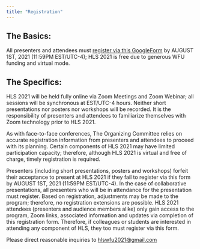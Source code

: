 ```yaml
---
title: "Registration"
---
```


## The Basics:

All presenters and attendees must [register via this GoogleForm](https://docs.google.com/forms/d/e/1FAIpQLSdcxsiOidNOmvE8mrKuGmKglPafl1Fi0GhIBWmp7hYYVFP8mA/viewform) by AUGUST 1ST, 2021 (11:59PM EST/UTC-4); HLS 2021 is free due to generous WFU funding and virtual mode.


## The Specifics: 

HLS 2021 will be held fully online via Zoom Meetings and Zoom Webinar; all sessions will be synchronous at EST/UTC-4 hours. Neither short presentations nor posters nor workshops will be recorded. It is the responsibility of presenters and attendees to familiarize themselves with Zoom technology prior to HLS 2021. 

As with face-to-face conferences, The Organizing Committee relies on accurate registration information from presenters and attendees to proceed with its planning. Certain components of HLS 2021 may have limited participation capacity; therefore, although HLS 2021 is virtual and free of charge, timely registration is required. 

Presenters (including short presentations, posters and workshops) forfeit their acceptance to present at HLS 2021 if they fail to register via this form by AUGUST 1ST, 2021 (11:59PM EST/UTC-4). In the case of collaborative presentations, all presenters who will be in attendance for the presentation must register. Based on registration, adjustments may be made to the program; therefore, no registration extensions are possible. HLS 2021 attendees (presenters and audience members alike) only gain access to the program, Zoom links, associated information and updates via completion of this registration form. Therefore, if colleagues or students are interested in attending any component of HLS, they too must register via this form. 

Please direct reasonable inquiries to [hlswfu2021@gmail.com](mailto:hlswfu2021@gmail.com)



<!-- 

## Information for presenters and chairs

__Presenters__

- Talk slots will be 30 minutes long (20 minutes of presentation and 10 minutes of Q/A).
- Please, check that the authors’ names and the titles of your talks are accurate [here]().
- There will be a PC in each classroom, so it would be easier if during the break presenters save their presentations on the computers provided.
- If presenters prefer to use your own laptops, there is HDMI connection but note that non-HDMI devices require adapters (please bring your own adapters).
- If there are any technical issues, the tech support can only help with university computers (not personal laptops).
- All classrooms have audio/visual equipment.

__Posters__

- Poster presentations are scheduled on Thursday, so presenters will need to have their posters ready on the first day of the conference.
- Please check the program to make sure that the authors’ names and the titles of your posters are accurate HERE
- Your poster may be 48 X 36 inches or 54 x 36 inches. Posters will be mounted on standing boards that are 70 x 40 inches.

__Chairs__

The chairs for the sessions have been selected from the list of participants. Please, check to see if your name appears as chair of one of the sessions. As much as possible, we tried to match chairs’ specialties with the session they will be chairing.  

Although most of you already have chair experience, we wanted to provide some guidelines to make sure we are all on the same page:

- Chairs should make sure that talks start and finish on time. If one of the presenters of a talk doesn’t show up, please DO NOT MOVE the next talk to fill in the time gap. People will be guiding themselves according to the scheduled program, so if you move a presentation they will miss it.
- Chairs will introduce speakers and their talks. So familiarize yourself with the names, and titles of the presentations in your session.
- Chairs should sit with the speakers in the front row of the audience so they are facing the presentation and can be seen by the speaker while keeping time.
- Number signs will be provided in each room. Please notify speakers when they have 10, 5 and 2 minutes remaining. And, of course, let them know when their time is up.
- If needed, chairs will organize the question section. If there are no volunteers for questions, the chairs will ask the first question.
- If there is no time left for questions, the chairs should recommend that those in attendance save their questions for after the session and/or during the break.


On behalf of the conference organization committee, we thank the participants and chairs for their attendance and support.




-->
